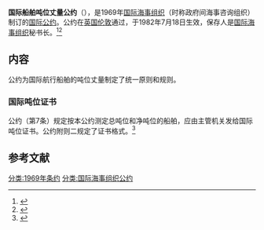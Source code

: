 {{Infobox treaty|name=国际船舶吨位丈量公约|long_name=国际船舶吨位丈量公约|date_signed=1969年6月23日|date_effective=1982年7月18日|location_signed={{GBR}}[[伦敦|伦敦]]|depositor=[[國際海事組織|国际海事组织]]秘书长|languages=英文、法文<br>俄文（正式译本）<br>西班牙文（正式译本）|parties=158（截至2021年3月2日）<ref>{{Cite web|title=Status Of Treaties|url=https://wwwcdn.imo.org/localresources/en/About/Conventions/StatusOfConventions/StatusOfTreaties.pdf|publisher=wwwcdn.imo.org|language=en|accessdate=2021-03-16|archive-date=2021-09-29|archive-url=https://web.archive.org/web/20210929230708/https://wwwcdn.imo.org/localresources/en/About/Conventions/StatusOfConventions/StatusOfTreaties.pdf|dead-url=no}}</ref>}}
'''国际船舶吨位丈量公约'''（{{lang-en|International Convention on Tonnage Measurement of Ships}}），是1969年[[國際海事組織|国际海事组织]]（时称政府间海事咨询组织）制订的[[国际公约|国际公约]]。公约在[[英国|英国]][[伦敦|伦敦]]通过，于1982年7月18日生效，保存人是[[國際海事組織|国际海事组织]]秘书长。<ref>{{Cite web|title=International Convention on Tonnage Measurement of Ships|url=https://www.imo.org/en/About/Conventions/Pages/International-Convention-on-Tonnage-Measurement-of-Ships.aspx|accessdate=2021-03-16|publisher=www.imo.org|language=en|archive-date=2022-03-02|archive-url=https://web.archive.org/web/20220302112407/https://www.imo.org/en/About/Conventions/Pages/International-Convention-on-Tonnage-Measurement-of-Ships.aspx|dead-url=no}}</ref><ref>{{Cite web|title=1969年国际船舶吨位丈量公约|url=http://treaty.mfa.gov.cn/Treaty/web/detail1.jsp?objid=1531876004706|accessdate=2021-03-16|publisher=treaty.mfa.gov.cn|language=zh-hans|archive-date=2021-10-14|archive-url=https://web.archive.org/web/20211014043301/http://treaty.mfa.gov.cn/Treaty/web/detail1.jsp?objid=1531876004706|dead-url=no}}</ref>

== 内容 ==
公约为国际航行船舶的吨位丈量制定了统一原则和规则。
=== 国际吨位证书 ===
公约（第7条）规定按本公约测定总吨位和净吨位的船舶，应由主管机关发给国际吨位证书。公约附则二规定了证书格式。<ref>{{Cite web|title=1969年国际船舶吨位丈量公约-文本|url=http://treaty.mfa.gov.cn/tykfiles/20180718/1531876004706.pdf|accessdate=2021-03-16|publisher=treaty.mfa.gov.cn|language=zh-hans}}</ref>

== 参考文献 ==
{{reflist|2}}
{{国际海事组织公约}}
[[分类:1969年条约|分类:1969年条约]]
[[分类:国际海事组织公约|分类:国际海事组织公约]]
